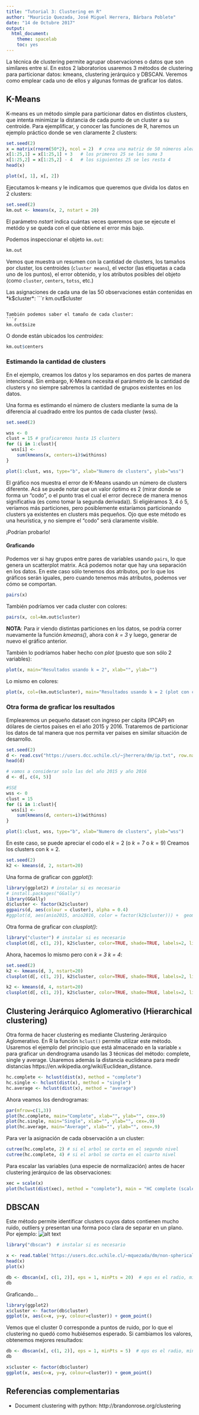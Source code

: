 ```yaml
---
title: "Tutorial 3: Clustering en R"
author: "Mauricio Quezada, José Miguel Herrera, Bárbara Poblete"
date: "14 de Octubre 2017"
output: 
  html_document: 
    theme: spacelab
    toc: yes
---
```


La técnica de clustering permite agrupar observaciones o datos que son similares entre sí. 
En estos 2 laboratorios usaremos 3 métodos de clustering para particionar datos: kmeans, clustering jerárquico y DBSCAN. Veremos como emplear cada uno de ellos y algunas formas de graficar los datos.

## K-Means

K-means es un método simple para particionar datos en distintos clusters, que intenta minimizar la distancia de cada punto de un cluster a su centroide. Para ejemplificar, y conocer las funciones de R, haremos un ejemplo práctico donde se ven claramente 2 clusters:

```r
set.seed(2)
x = matrix(rnorm(50*2), ncol = 2)  # crea una matriz de 50 números aleatorios en 2 columnas 
x[1:25,1] = x[1:25,1] + 3   # los primeros 25 se les suma 3
x[1:25,2] = x[1:25,2] - 4   # los siguientes 25 se les resta 4
head(x)
```

```r
plot(x[, 1], x[, 2])
```


Ejecutamos k-means y le indicamos que queremos que divida los datos en 2 clusters:
```r
set.seed(2)
km.out <- kmeans(x, 2, nstart = 20)
```

El parámetro *nstart* indica cuántas veces queremos que se ejecute el metódo y se queda con el que obtiene el error más bajo.

Podemos inspeccionar el objeto `km.out`:

```r
km.out
```

Vemos que muestra un resumen con la cantidad de clusters, los tamaños por cluster, los centroides (`cluster means`), el vector (las etiquetas a cada uno de los puntos), el error obtenido, y los atributos posibles del objeto (como `cluster`, `centers`, `totss`, etc.)

Las asignaciones de cada una de las 50 observaciones están contenidas en *k$cluster*:
```r
km.out$cluster
```

También podemos saber el tamaño de cada cluster:
```r
km.out$size
```

O donde están ubicados los *centroides*:
```r
km.out$centers
```


### Estimando la cantidad de clusters

En el ejemplo, creamos los datos y los separamos en dos partes de manera intencional. Sin embargo, K-Means necesita el parámetro de la cantidad de clusters y no siempre sabremos la cantidad de grupos existentes en los datos.

Una forma es estimando el número de clusters mediante la suma de la diferencia al cuadrado entre los puntos de cada cluster (wss).

```r
set.seed(2)

wss <- 0
clust = 15 # graficaremos hasta 15 clusters
for (i in 1:clust){
  wss[i] <-
    sum(kmeans(x, centers=i)$withinss)
}

plot(1:clust, wss, type="b", xlab="Numero de clusters", ylab="wss")
```

El gráfico nos muestra el error de K-Means usando un número de clusters diferente. Acá se puede notar que un valor óptimo es 2 (mirar donde se forma un "codo", o el punto tras el cual el error decrece de manera menos significativa (es como tomar la segunda derivada)). Si eligiéramos 3, 4 ó 5, veríamos más particiones, pero posiblemente estaríamos particionando clusters ya existentes en clusters más pequeños.
Ojo que este método es una heurística, y no siempre el "codo" será claramente visible.

¡Podrían probarlo!



#### Graficando

Podemos ver si hay grupos entre pares de variables usando `pairs`, lo que genera un scatterplot matrix. Acá podemos notar que hay una separación en los datos. En este caso sólo tenemos dos atributos, por lo que los gráficos serán iguales, pero cuando tenemos más atributos, podemos ver cómo se comportan.

```r
pairs(x)
```

También podríamos ver cada cluster con colores:
```r
pairs(x, col=km.out$cluster)
```

**NOTA**: Para ir viendo distintas particiones en los datos, se podría correr nuevamente la función *kmeans()*, ahora con *k = 3* y luego, generar de nuevo el gráfico anterior. 

También lo podríamos haber hecho con *plot* (puesto que son sólo 2 variables):
```r
plot(x, main="Resultados usando k = 2", xlab="", ylab="")
```

Lo mismo en colores: 
```r
plot(x, col=(km.out$cluster), main="Resultados usando k = 2 (plot con colores)", xlab="", ylab="", pch=20, cex=2)
```





### Otra forma de graficar los resultados

Emplearemos un pequeño dataset con ingreso per cápita (IPCAP) en dólares de ciertos países en el año 2015 y 2016. Trataremos de particionar los datos de tal manera que nos permita ver paises en similar situación de desarrollo. 

```r
set.seed(2)
d <- read.csv("https://users.dcc.uchile.cl/~jherrera/dm/ip.txt", row.name = 1, header = T)
head(d)

# vamos a considerar solo las del año 2015 y año 2016
d <- d[, c(4, 5)]

#SSE
wss <- 0
clust = 15
for (i in 1:clust){
  wss[i] <-
    sum(kmeans(d, centers=i)$withinss)
}

plot(1:clust, wss, type="b", xlab="Numero de clusters", ylab="wss")
```

En este caso, se puede apreciar el codo el $k = 2$ (o $k = 7$ o $k = 9$)
Creamos los clusters con k = 2. 
```r
set.seed(2)
k2 <- kmeans(d, 2, nstart=20)
```

Una forma de graficar con *ggplot()*: 

```r
library(ggplot2) # instalar si es necesario
# install.packages("GGally")
library(GGally)
d$cluster <- factor(k2$cluster)
ggpairs(d, aes(colour = cluster), alpha = 0.4)
#ggplot(d, aes(anio2015, anio2016, color = factor(k2$cluster))) +  geom_point() 
```

Otra forma de graficar con *clusplot()*: 

```r
library("cluster") # instalar si es necesario
clusplot(d[, c(1, 2)], k2$cluster, color=TRUE, shade=TRUE, labels=2, lines=0, main="IPCAP (k=2)")
```


Ahora, hacemos lo mismo pero con *k = 3*  *k = 4*:

```r
set.seed(2)
k2 <- kmeans(d, 3, nstart=20)
clusplot(d[, c(1, 2)], k2$cluster, color=TRUE, shade=TRUE, labels=2, lines=0, main="IPCAP (k=3)")
```

```r
k2 <- kmeans(d, 4, nstart=20)
clusplot(d[, c(1, 2)], k2$cluster, color=TRUE, shade=TRUE, labels=2, lines=0, main="IPCAP (k=4)")
```


## Clustering Jerárquico Aglomerativo (Hierarchical clustering)

Otra forma de hacer clustering es mediante Clustering Jerárquico Aglomerativo. En R la función `hclust()` permite utilizar este método. Usaremos el ejemplo del principio que está almacenado en la variable `x` para graficar un dendrograma usando las 3 técnicas del método: complete, single y average. Usaremos además la distancia euclideana para medir distancias https://en.wikipedia.org/wiki/Euclidean_distance. 

```r
hc.complete <- hclust(dist(x), method = "complete")
hc.single <- hclust(dist(x), method = "single")
hc.average <- hclust(dist(x), method = "average")
```

Ahora veamos los dendrogramas:
```r
par(mfrow=c(1,3))
plot(hc.complete, main="Complete", xlab="", ylab="", cex=.9)
plot(hc.single, main="Single", xlab="", ylab="", cex=.9)
plot(hc.average, main="Average", xlab="", ylab="", cex=.9)
```


Para ver la asignación de cada observación a un cluster:

```r
cutree(hc.complete, 2) # si el arbol se corta en el segundo nivel
cutree(hc.complete, 4) # si el arbol se corta en el cuarto nivel
```


Para escalar las variables (una especie de normalización) antes de hacer clustering jerárquico de las observaciones:

```r
xec = scale(x)
plot(hclust(dist(xec), method = "complete"), main = "HC complete (scaled features)")
```


## DBSCAN

Este método permite identificar clusters cuyos datos contienen mucho ruido, outliers y presentan una forma poco clara de separar en un plano. Por ejemplo:
![alt text](http://www.sthda.com/english/sthda-upload/images/cluster-analysis/dbscan-idea.png)


```r
library("dbscan")  # instalar si es necesario

x <- read.table('https://users.dcc.uchile.cl/~mquezada/dm/non-spherical.txt')
head(x)
plot(x)
```

```r
db <- dbscan(x[, c(1, 2)], eps = 1, minPts = 20)  # eps es el radio, minPts es la cantidad minima de puntos dentro del radio
db
```

Graficando...
```r
library(ggplot2)
x$cluster <- factor(db$cluster)
ggplot(x, aes(x=x, y=y, colour=cluster)) + geom_point()

```

Vemos que el cluster $0$ corresponde a puntos de ruido, por lo que el clustering no quedó como hubiésemos esperado. Si cambiamos los valores, obtenemos mejores resultados:


```r
db <- dbscan(x[, c(1, 2)], eps = 1, minPts = 5)  # eps es el radio, minPts es la cantidad minima de puntos dentro del radio
db

x$cluster <- factor(db$cluster)
ggplot(x, aes(x=x, y=y, colour=cluster)) + geom_point()

```


## Referencias complementarias

* Document clustering with python:  http://brandonrose.org/clustering


